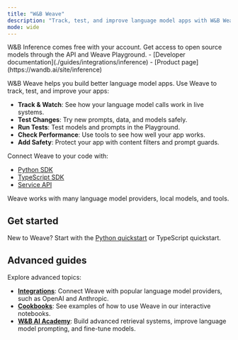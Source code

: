 ```yaml
---
title: "W&B Weave"
description: "Track, test, and improve language model apps with W&B Weave"
mode: wide
---
```


<Info>
W&B Inference comes free with your account. Get access to open source models through the API and Weave Playground.
- [Developer documentation](./guides/integrations/inference)
- [Product page](https://wandb.ai/site/inference)
</Info>

W&B Weave helps you build better language model apps. Use Weave to track, test, and improve your apps:

- **Track & Watch**: See how your language model calls work in live systems.
- **Test Changes**: Try new prompts, data, and models safely.
- **Run Tests**: Test models and prompts in the Playground.
- **Check Performance**: Use tools to see how well your app works.
- **Add Safety**: Protect your app with content filters and prompt guards.

Connect Weave to your code with:
- [Python SDK](/weave/reference/python-sdk/weave/index)
- [TypeScript SDK](/weave/reference/typescript-sdk/weave/index)
- [Service API](/weave/reference/service-api/index)

Weave works with many language model providers, local models, and tools.

## Get started

New to Weave? Start with the [Python quickstart](./quickstart) or TypeScript quickstart.

## Advanced guides

Explore advanced topics:

- **[Integrations](/weave/guides/integrations/)**: Connect Weave with popular language model providers, such as OpenAI and Anthropic.
- **[Cookbooks](/weave/cookbooks/Intro_to_Weave_Hello_Trace)**: See examples of how to use Weave in our interactive notebooks.
- **[W&B AI Academy](https://wandb.ai/site/courses)**: Build advanced retrieval systems, improve language model prompting, and fine-tune models.
